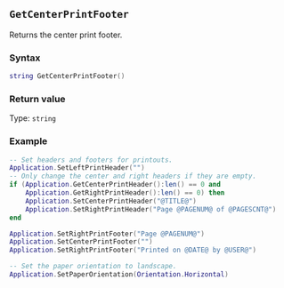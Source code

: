 ::: {.minipage data-latex="{\textwidth}"}
## `GetCenterPrintFooter`

Returns the center print footer\index{printing!headers \& footers}.

### Syntax {-}

``` .lua
string GetCenterPrintFooter()
```

### Return value {-}

Type: `string`

### Example {-}

``` .lua
-- Set headers and footers for printouts.
Application.SetLeftPrintHeader("")
-- Only change the center and right headers if they are empty.
if (Application.GetCenterPrintHeader():len() == 0 and
    Application.GetRightPrintHeader():len() == 0) then
    Application.SetCenterPrintHeader("@TITLE@")
    Application.SetRightPrintHeader("Page @PAGENUM@ of @PAGESCNT@")
end

Application.SetRightPrintFooter("Page @PAGENUM@")
Application.SetCenterPrintFooter("")
Application.SetRightPrintFooter("Printed on @DATE@ by @USER@")

-- Set the paper orientation to landscape.
Application.SetPaperOrientation(Orientation.Horizontal)
```
:::
